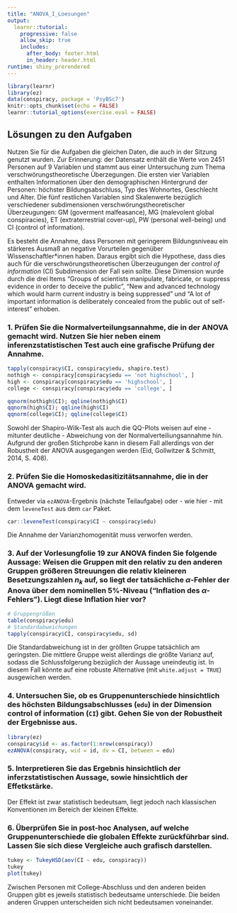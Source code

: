 ```yaml
---
title: "ANOVA_I_Loesungen"
output: 
  learnr::tutorial:
    progressive: false
    allow_skip: true
    includes:
      after_body: footer.html
      in_header: header.html
runtime: shiny_prerendered
---
```


```r
library(learnr)
library(ez)
data(conspiracy, package = 'PsyBSc7')
knitr::opts_chunk$set(echo = FALSE)
learnr::tutorial_options(exercise.eval = FALSE)
```

## Lösungen zu den Aufgaben

Nutzen Sie für die Aufgaben die gleichen Daten, die auch in der Sitzung genutzt wurden. Zur Erinnerung: der Datensatz enthält die Werte von 2451 Personen auf 9 Variablen und stammt aus einer Untersuchung zum Thema verschwörungstheoretische Überzegungen. Die ersten vier Variablen enthalten Informationen über den demographischen Hintergrund der Personen: höchster Bildungsabschluss, Typ des Wohnortes, Geschlecht und Alter. Die fünf restlichen Variablen sind Skalenwerte bezüglich verschiedener subdimensionen verschwörungstheoretischer Überzeugungen: GM (goverment malfeasance), MG (malevolent global conspiracies), ET (extraterrestrial cover-up), PW (personal well-being) und CI (control of information).

Es besteht die Annahme, dass Personen mit geringerem Bildungsniveau ein stärkeres Ausmaß an negative Vorurteilen gegenüber Wissenschaftler\*innen haben. Daraus ergibt sich die Hypothese, dass dies auch für die verschwörungstheoretischen Überzeugungen der *control of information* (CI) Subdimension der Fall sein sollte. Diese Dimension wurde durch die drei Items "Groups of scientists manipulate, fabricate, or suppress evidence in order to deceive the public", "New and advanced technology which would harm current industry is being suppressed" und "A lot of important information is deliberately concealed from the public out of self-interest" erhoben. 

### 1. Prüfen Sie die Normalverteilungsannahme, die in der ANOVA gemacht wird. Nutzen Sie hier neben einem inferenzstatistischen Test auch eine grafische Prüfung der Annahme.

```r
tapply(conspiracy$CI, conspiracy$edu, shapiro.test)
nothigh <- conspiracy[conspiracy$edu == 'not highschool', ]
high <- conspiracy[conspiracy$edu == 'highschool', ]
college <- conspiracy[conspiracy$edu == 'college', ]

qqnorm(nothigh$CI); qqline(nothigh$CI)
qqnorm(high$CI); qqline(high$CI)
qqnorm(college$CI); qqline(college$CI)
```

Sowohl der Shapiro-Wilk-Test als auch die QQ-Plots weisen auf eine - mitunter deutliche - Abweichung von der Normalverteiliungsannahme hin. Aufgrund der großen Stichprobe kann in diesem Fall allerdings von der Robustheit der ANOVA ausgegangen werden (Eid, Gollwitzer & Schmitt, 2014, S. 408).

### 2. Prüfen Sie die Homoskedasitizitätsannahme, die in der ANOVA gemacht wird.

Entweder via `ezANOVA`-Ergebnis (nächste Teilaufgabe) oder - wie hier - mit dem `leveneTest` aus dem `car` Paket.

```r
car::leveneTest(conspiracy$CI ~ conspiracy$edu)
```

Die Annahme der Varianzhomogenität muss verworfen werden.

### 3. Auf der Vorlesungfolie 19 zur ANOVA finden Sie folgende Aussage: Weisen die Gruppen mit **den relativ zu den anderen Gruppen größeren Streuungen die relativ kleineren Besetzungszahlen** $n_k$ auf, so liegt der tatsächliche $\alpha$-Fehler der Anova über dem nominellen 5%-Niveau ("Inflation des $\alpha$-Fehlers"). Liegt diese Inflation hier vor?

```r
# Gruppengrößen
table(conspiracy$edu)
# Standardabweichungen
tapply(conspiracy$CI, conspiracy$edu, sd)
```

Die Standardabweichung ist in der größten Gruppe tatsächlich am geringsten. Die mittlere Gruppe weist allerdings die größte Varianz auf, sodass die Schlussfolgerung bezüglich der Aussage uneindeutig ist. In diesem Fall könnte auf eine robuste Alternative (mit `white.adjust = TRUE`) ausgewichen werden. 

### 4. Untersuchen Sie, ob es Gruppenunterschiede hinsichtlich des höchsten Bildungsabschlusses (`edu`) in der Dimension control of information (`CI`) gibt. Gehen Sie von der Robustheit der Ergebnisse aus.

```r
library(ez)
conspiracy$id <- as.factor(1:nrow(conspiracy))
ezANOVA(conspiracy, wid = id, dv = CI, between = edu)
```


### 5. Interpretieren Sie das Ergebnis hinsichtlich der inferzstatistischen Aussage, sowie hinsichtlich der Effetkstärke.

Der Effekt ist zwar statistisch bedeutsam, liegt jedoch nach klassischen Konventionen im Bereich der kleinen Effekte.

### 6. Überprüfen Sie in post-hoc Analysen, auf welche Gruppenunterschiede die globalen Effekte zurückführbar sind. Lassen Sie sich diese Vergleiche auch grafisch darstellen.

```r
tukey <- TukeyHSD(aov(CI ~ edu, conspiracy))
tukey
plot(tukey)
```

Zwischen Personen mit College-Abschluss und den anderen beiden Gruppen gibt es jeweils statistisch bedeutsame unterschiede. Die beiden anderen Gruppen unterscheiden sich nicht bedeutsamen voneinander.
